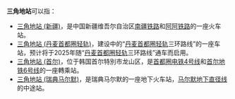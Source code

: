 '''三角地站'''可以指：

*[[三角地站_(新疆)|三角地站 (新疆)]]，是中国新疆维吾尔自治区[[南疆铁路|南疆铁路]]和[[阿阿铁路|阿阿铁路]]的一座火车站。
*[[三角地站_(丹麦首都圈轻轨)|三角地站 (丹麦首都圈轻轨)]]，建设中的“[[丹麦首都圈轻轨|丹麦首都圈轻轨]]三环路线”的一座车站，预计将于2025年随“[[丹麦首都圈轻轨|丹麦首都圈轻轨]]三环路线”通车而启用。
*[[三角地站_(首尔)|三角地站 (首尔)]]，位于韩国首尔特別市龙山区，是[[首都圈电铁4号线|首都圈电铁4号线]]和[[首尔地铁6号线|首尔地铁6号线]]的一座轉乘站。
*[[三角地站_(瑞典马尔默)|三角地站 (瑞典马尔默)]]，是瑞典马尔默的一座地下火车站，[[马尔默地下直径线|马尔默地下直径线]]的中途站。
{{disambig|cat=四字车站名消歧义}}